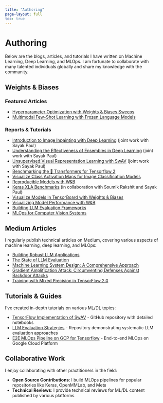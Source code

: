 ```yaml
---
title: "Authoring"
page-layout: full
toc: true
---
```


# Authoring

Below are the blogs, articles, and tutorials I have written on Machine Learning, Deep Learning, and MLOps. I am fortunate to collaborate with many talented individuals globally and share my knowledge with the community.

## Weights & Biases

### Featured Articles

* [Hyperparameter Optimization with Weights & Biases Sweeps](https://wandb.ai/site/articles/Hyperparameter-Optimization){target="_blank"}
* [Multimodal Few-Shot Learning with Frozen Language Models](https://wandb.ai/wandb/frozen-language-models/reports/Multimodal-Few-Shot-Learning-with-Frozen-Language-Models--Vmlldzo5OTg3ODM){target="_blank"}

### Reports & Tutorials

* [Introduction to Image Inpainting with Deep Learning](https://wandb.ai/ayush-thakur/image-inpainting/reports/Introduction-to-image-inpainting-with-deep-learning--Vmlldzo5MDU1MDQ){target="_blank"} (joint work with Sayak Paul)
* [Understanding the Effectiveness of Ensembles in Deep Learning](https://wandb.ai/ayush-thakur/Ensemble-Generalization-Gap/reports/Understanding-the-Effectiveness-of-Ensembles-in-Deep-Learning--Vmlldzo5MDI0MTc){target="_blank"} (joint work with Sayak Paul)
* [Unsupervised Visual Representation Learning with SwAV](https://wandb.ai/ayush-thakur/SwAV/reports/Unsupervised-Visual-Representation-Learning-with-SwAV--Vmlldzo4Njk4OA){target="_blank"} (joint work with Sayak Paul)
* [Benchmarking the 🤗 Transformers for Tensorflow 2](https://wandb.ai/ayush-thakur/Benchmarking_Transformer_TF/reports/Benchmarking-the-Transformers-for-Tensorflow-2--Vmlldzo3NjQ3MA){target="_blank"}
* [Visualize Class Activation Maps for Image Classification Models](https://wandb.ai/ayush-thakur/visualize-models-with-dtreeviz/reports/Visualize-Class-Activation-Maps-for-Image-Classification-Models--Vmlldzo3ODczMg){target="_blank"}
* [Reproducible Models with W&B](https://wandb.ai/ayush-thakur/reproducible-models/reports/Reproducible-Models-with-W-B--Vmlldzo2Njg1Nw){target="_blank"}
* [Keras XLA Benchmarks](https://wandb.ai/ayush-thakur/keras-xla-benchmarks/reports/Keras-XLA-Benchmarks--Vmlldzo0MzE4ODk){target="_blank"} (in collaboration with Soumik Rakshit and Sayak Paul)
* [Visualize Models in TensorBoard with Weights & Biases](https://wandb.ai/ayush-thakur/visualize-models/reports/Visualize-Models-in-TensorBoard-with-Weights-Biases--Vmlldzo2NzY3OA){target="_blank"}
* [Visualizing Model Performance with W&B](https://wandb.ai/ayush-thakur/dl-question-bank/reports/Visualizing-Model-Performance-with-W-B--Vmlldzo0MDkwNA){target="_blank"}
* [Building LLM Evaluation Frameworks](https://wandb.ai/ayush-thakur/llm-eval-sweep/reports/Evaluating-LLMs--Vmlldzo1Mjk0NDA2){target="_blank"}
* [MLOps for Computer Vision Systems](https://wandb.ai/ayush-thakur/cv-mlops/reports/MLOps-Pipeline-for-Computer-Vision--Vmlldzo0MzE4Nzc){target="_blank"}

## Medium Articles

I regularly publish technical articles on Medium, covering various aspects of machine learning, deep learning, and MLOps:

* [Building Robust LLM Applications](https://medium.com/@ayulockin/building-robust-llm-applications-a-practical-guide-f79465f90538){target="_blank"}
* [The State of LLM Evaluation](https://medium.com/@ayulockin/the-state-of-llm-evaluation-where-we-are-and-where-were-heading-ab5e2824900){target="_blank"}
* [Machine Learning System Design: A Comprehensive Approach](https://medium.com/@ayulockin/machine-learning-system-design-a-comprehensive-approach-c18880451ab4){target="_blank"}
* [Gradient Amplification Attack: Circumventing Defenses Against Backdoor Attacks](https://medium.com/weights-biases/gradient-amplification-attack-circumventing-defenses-against-backdoor-attacks-a28e0e910b3e){target="_blank"}
* [Training with Mixed Precision in TensorFlow 2.0](https://medium.com/towards-data-science/training-with-mixed-precision-in-tensorflow-2-0-7a18a42f5eff){target="_blank"}

## Tutorials & Guides

I've created in-depth tutorials on various ML/DL topics:

* [TensorFlow Implementation of SwAV](https://github.com/ayulockin/SwAV-TF){target="_blank"} - GitHub repository with detailed notebooks
* [LLM Evaluation Strategies](https://github.com/ayulockin/llm-eval-sweep){target="_blank"} - Repository demonstrating systematic LLM evaluation approaches
* [E2E MLOps Pipeline on GCP for Tensorflow](https://github.com/ayulockin/e2e-mlops-pipeline-on-gcp-for-tensorflow){target="_blank"} - End-to-end MLOps on Google Cloud Platform

## Collaborative Work

I enjoy collaborating with other practitioners in the field:

* **Open Source Contributions**: I build MLOps pipelines for popular repositories like Keras, OpenMMLab, and Meta
* **Technical Reviews**: I provide technical reviews for ML/DL content published by various platforms 